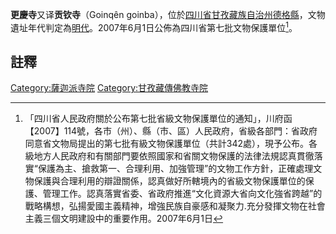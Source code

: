 {{msg:四川省文物保護單位
|名稱 = 更慶寺
|編號 = 178
|圖片 = 
|級別 = S7
|分類 = 
|時代 = [[明代|明代]]
|地点 = [[四川省|四川省]][[甘孜藏族自治州|甘孜藏族自治州]][[德格縣|德格縣]]
|坐標 =
|登錄 = 2007年6月1日
}}
'''更慶寺'''又译'''贡钦寺'''（Goinqên goinba），位於[[四川省|四川省]][[甘孜藏族自治州|甘孜藏族自治州]][[德格縣|德格縣]]，文物遺址年代判定為[[明代|明代]]。2007年6月1日公佈為四川省第七批文物保護單位<ref>「四川省人民政府關於公布第七批省級文物保護單位的通知」，川府函【2007】114號，各市（州）、縣（市、區）人民政府，省級各部門：省政府同意省文物局提出的第七批有級文物保護單位（共計342處），現予公布。各級地方人民政府和有關部門要依照國家和省關文物保護的法律法規認真貫徹落實“保護為主、搶救第一、合理利用、加強管理”的文物工作方針，正確處理文物保護與合理利用的辯證關係，認真做好所轄境內的省級文物保護單位的保護、管理工作。認真落實省委、省政府推進“文化資源大省向文化強省跨越”的戰略構想，弘揚愛國主義精神，增強民族自豪感和凝聚力.充分發揮文物在社會主義三個文明建設中的重要作用。2007年6月1日</ref>。

==註釋==
{{reflist}}
{{文物保護單位小作品}}
[[Category:薩迦派寺院|Category:薩迦派寺院]]
[[Category:甘孜藏傳佛教寺院|Category:甘孜藏傳佛教寺院]]